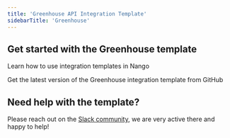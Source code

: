 ```yaml
---
title: 'Greenhouse API Integration Template'
sidebarTitle: 'Greenhouse'
---
```


## Get started with the Greenhouse template

<Card title="How to use integration templates"
      href="/integration-templates/overview#how-to-use-integration-templates"
      icon="book-open">
    Learn how to use integration templates in Nango
</Card>

<Card title="Get the Greenhouse template"
      href="https://github.com/NangoHQ/nango/tree/master/integration-templates/greenhouse"
      icon="github">
    Get the latest version of the Greenhouse integration template from GitHub
</Card>

## Need help with the template?
Please reach out on the [Slack community](https://nango.dev/slack), we are very active there and happy to help!